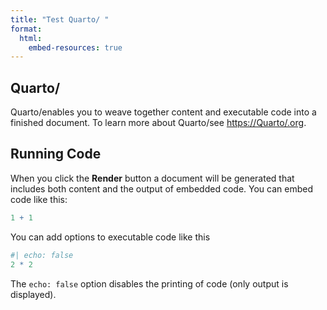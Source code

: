 ```yaml
---
title: "Test Quarto/ "
format: 
  html:
    embed-resources: true
---
```


## Quarto/ 

Quarto/enables you to weave together content and executable code into a finished document. To learn more about Quarto/see <https://Quarto/.org>.

## Running Code

When you click the **Render** button a document will be generated that includes both content and the output of embedded code. You can embed code like this:

```r
1 + 1
```

You can add options to executable code like this 

```r
#| echo: false
2 * 2
```

The `echo: false` option disables the printing of code (only output is displayed).
